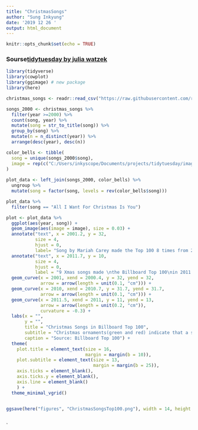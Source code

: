 ```yaml
---
title: "ChristmasSongs"
author: "Sung Inkyung"
date: '2019 12 26 '
output: html_document
---
```


```r
knitr::opts_chunk$set(echo = TRUE)
```
### Sourse[tidytuesday by julia watzek](https://github.com/jwatzek/tidytuesday/blob/master/scripts/2019-52_xmas_songs.R)
```r
library(tidyverse)
library(cowplot)
library(ggimage) # new package
library(here)
```

```r
christmas_songs <- readr::read_csv("https://raw.githubusercontent.com/rfordatascience/tidytuesday/master/data/2019/2019-12-24/christmas_songs.csv")

```

```r
songs_2000 <- christmas_songs %>% 
  filter(year >=2000) %>% 
  count(song, year) %>% 
  mutate(song = str_to_title(song)) %>% 
  group_by(song) %>% 
  mutate(n = n_distinct(year)) %>% 
  arrange(desc(year), desc(n))

color_bells <- tibble(
  song = unique(songs_2000$song),
  image = rep(c("C:/Users/inkyscope/Documents/projects/tidytuesday/image/green_ball.png", "C:/Users/inkyscope/Documents/projects/tidytuesday/image/red_ball.png"), length.out = length(unique(songs_2000$song)))
)
  
plot_data <- left_join(songs_2000, color_bells) %>% 
  ungroup %>% 
  mutate(song = factor(song, levels = rev(color_bells$song)))

plot_data %>%
  filter(song == "All I Want For Christmas Is You")
```


```r
plot <- plot_data %>% 
  ggplot(aes(year, song)) +
  geom_image(aes(image = image), size = 0.03) +
  annotate("text", x = 2001.2, y = 32,
           size = 4,
           hjust = 0,
           label= "Song by Mariah Carey made the Top 100 8 times from 2000 - 2017.") +
  annotate("text", x = 2011.7, y = 10,
           size = 4,
           hjust = 0, 
           label = "9 Xmas songs made \nthe Billboard Top 100\nin 2011.") +
  geom_curve(x = 2001, xend = 2000.4, y = 32, yend = 32, 
             arrow = arrow(length = unit(0.1, "cm"))) +
  geom_curve(x = 2010, xend = 2010.7, y = 31.7, yend = 31.7, 
             arrow = arrow(length = unit(0.1, "cm"))) +
  geom_curve(x = 2011.5, xend = 2011, y = 11, yend = 13, 
             arrow = arrow(length = unit(0.2, "cm")),
             curvature = -0.3) +
  labs(x = "",
       y = "",
       title = "Christmas Songs in Billboard Top 100",
       subtitle = "Christmas ornaments(green and red) indicate that a song made the Billboard Top 100 in the corresponding year.",
       caption = "Source: Billboard Top 100") +
  theme(
    plot.title = element_text(size = 16,
                              margin = margin(b = 10)),
    plot.subtitle = element_text(size = 13,
                                 margin = margin(b = 25)),
    axis.ticks = element_blank(),
    axis.ticks.y = element_blank(),
    axis.line = element_blank()
    ) +
  theme_minimal_vgrid()


ggsave(here("figures", "ChristmasSongsTop100.png"), width = 14, height = 11, units = "in")
  
```
`

